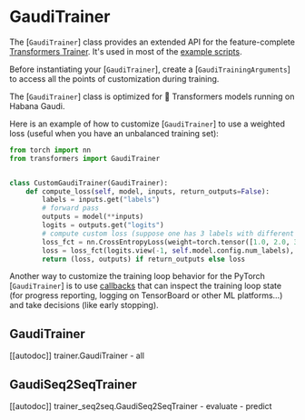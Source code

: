 <!---
Copyright 2022 The HuggingFace Team. All rights reserved.

Licensed under the Apache License, Version 2.0 (the "License");
you may not use this file except in compliance with the License.
You may obtain a copy of the License at

    http://www.apache.org/licenses/LICENSE-2.0

Unless required by applicable law or agreed to in writing, software
distributed under the License is distributed on an "AS IS" BASIS,
WITHOUT WARRANTIES OR CONDITIONS OF ANY KIND, either express or implied.
See the License for the specific language governing permissions and
limitations under the License.
-->

# GaudiTrainer

The [`GaudiTrainer`] class provides an extended API for the feature-complete [Transformers Trainer](https://huggingface.co/docs/transformers/v4.20.1/en/main_classes/trainer#transformers.Trainer). It's used in most of the [example scripts](https://github.com/huggingface/optimum-habana/tree/main/examples).

Before instantiating your [`GaudiTrainer`], create a [`GaudiTrainingArguments`] to access all the points of customization during training.

<Tip warning={true}>

The [`GaudiTrainer`] class is optimized for 🤗 Transformers  models running on Habana Gaudi.

</Tip>

Here is an example of how to customize [`GaudiTrainer`] to use a weighted loss (useful when you have an unbalanced training set):

```python
from torch import nn
from transformers import GaudiTrainer


class CustomGaudiTrainer(GaudiTrainer):
    def compute_loss(self, model, inputs, return_outputs=False):
        labels = inputs.get("labels")
        # forward pass
        outputs = model(**inputs)
        logits = outputs.get("logits")
        # compute custom loss (suppose one has 3 labels with different weights)
        loss_fct = nn.CrossEntropyLoss(weight=torch.tensor([1.0, 2.0, 3.0]))
        loss = loss_fct(logits.view(-1, self.model.config.num_labels), labels.view(-1))
        return (loss, outputs) if return_outputs else loss
```

Another way to customize the training loop behavior for the PyTorch [`GaudiTrainer`] is to use [callbacks](https://huggingface.co/docs/transformers/v4.20.1/en/main_classes/callback) that can inspect the training loop state (for progress reporting, logging on TensorBoard or other ML platforms...) and take decisions (like early stopping).

## GaudiTrainer

[[autodoc]] trainer.GaudiTrainer
    - all

## GaudiSeq2SeqTrainer

[[autodoc]] trainer_seq2seq.GaudiSeq2SeqTrainer
    - evaluate
    - predict